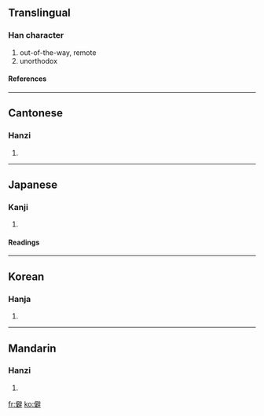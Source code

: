 ==Translingual==
===Han character===
{{Han char|rn=9|rad=人|as=13|sn=15|four=2024<sub>1</sub>|canj=人尸口十 (OSRJ)}}
# out-of-the-way, remote
# unorthodox
====References====
{{Han ref|kx=0118.140|dkj=01166|dj=0250.240|hdz=10229.050|uh=50FB|ud=20731|bh=BBF7|bd=48119}}
----
==Cantonese==
===Hanzi===
{{yue-hanzi|jyut=|y=pik1}}
# {{defn|Cantonese}}
----
==Japanese==
===Kanji===
{{ja-kanji|grade=|rs=人13}}
# {{defn|Japanese}}
====Readings====
{{ja-readings|on=[[へき]] (heki), [[ひ]] (hi), [[へい]] (hei)|kun=[[ひがむ]] (higamu)}}
----
==Korean==
===Hanja===
{{ko-hanja|hangeul=[[벽]], [[피]]|rv=byeok, pi|mr=pyŏk, p'i}}
# {{defn|Korean}}
----
==Mandarin==
===Hanzi===
{{cmn-hanzi|pin=[[pì]] ([[pi4]])|wg=p'i<sup>4</sup>}}
# {{defn|Mandarin}}

[[fr:僻]]
[[ko:僻]]